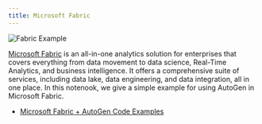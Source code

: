 ```yaml
---
title: Microsoft Fabric
---
```


![Fabric Example](img/ecosystem-fabric.png)

[Microsoft Fabric](https://learn.microsoft.com/en-us/fabric/get-started/microsoft-fabric-overview) is an all-in-one analytics solution for enterprises that covers everything from data movement to data science, Real-Time Analytics, and business intelligence. It offers a comprehensive suite of services, including data lake, data engineering, and data integration, all in one place. In this notenook, we give a simple example for using AutoGen in Microsoft Fabric.

- [Microsoft Fabric + AutoGen Code Examples](https://github.com/ag2ai/ag2/blob/main/notebook/agentchat_microsoft_fabric.ipynb)
